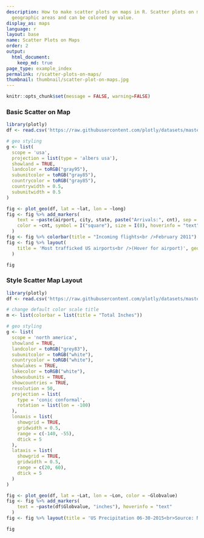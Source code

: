 ```yaml
---
description: How to make scatter plots on maps in R. Scatter plots on maps highlight
  geographic areas and can be colored by value.
display_as: maps
language: r
layout: base
name: Scatter Plots on Maps
order: 2
output:
  html_document:
    keep_md: true
page_type: example_index
permalink: r/scatter-plots-on-maps/
thumbnail: thumbnail/scatter-plot-on-maps.jpg
---
```


```r
knitr::opts_chunk$set(message = FALSE, warning=FALSE)
```
### Basic Scatter on Map

```r
library(plotly)
df <- read.csv('https://raw.githubusercontent.com/plotly/datasets/master/2011_february_us_airport_traffic.csv')

# geo styling
g <- list(
  scope = 'usa',
  projection = list(type = 'albers usa'),
  showland = TRUE,
  landcolor = toRGB("gray95"),
  subunitcolor = toRGB("gray85"),
  countrycolor = toRGB("gray85"),
  countrywidth = 0.5,
  subunitwidth = 0.5
)

fig <- plot_geo(df, lat = ~lat, lon = ~long)
fig <- fig %>% add_markers(
    text = ~paste(airport, city, state, paste("Arrivals:", cnt), sep = "<br />"),
    color = ~cnt, symbol = I("square"), size = I(8), hoverinfo = "text"
  )
fig <- fig %>% colorbar(title = "Incoming flights<br />February 2011")
fig <- fig %>% layout(
    title = 'Most trafficked US airports<br />(Hover for airport)', geo = g
  )

fig
```

### Style Scatter Map Layout

```r
library(plotly)
df <- read.csv('https://raw.githubusercontent.com/plotly/datasets/master/2015_06_30_precipitation.csv')

# change default color scale title
m <- list(colorbar = list(title = "Total Inches"))

# geo styling
g <- list(
  scope = 'north america',
  showland = TRUE,
  landcolor = toRGB("grey83"),
  subunitcolor = toRGB("white"),
  countrycolor = toRGB("white"),
  showlakes = TRUE,
  lakecolor = toRGB("white"),
  showsubunits = TRUE,
  showcountries = TRUE,
  resolution = 50,
  projection = list(
    type = 'conic conformal',
    rotation = list(lon = -100)
  ),
  lonaxis = list(
    showgrid = TRUE,
    gridwidth = 0.5,
    range = c(-140, -55),
    dtick = 5
  ),
  lataxis = list(
    showgrid = TRUE,
    gridwidth = 0.5,
    range = c(20, 60),
    dtick = 5
  )
)

fig <- plot_geo(df, lat = ~Lat, lon = ~Lon, color = ~Globvalue)
fig <- fig %>% add_markers(
    text = ~paste(df$Globvalue, "inches"), hoverinfo = "text"
  )
fig <- fig %>% layout(title = 'US Precipitation 06-30-2015<br>Source: NOAA', geo = g)

fig
```